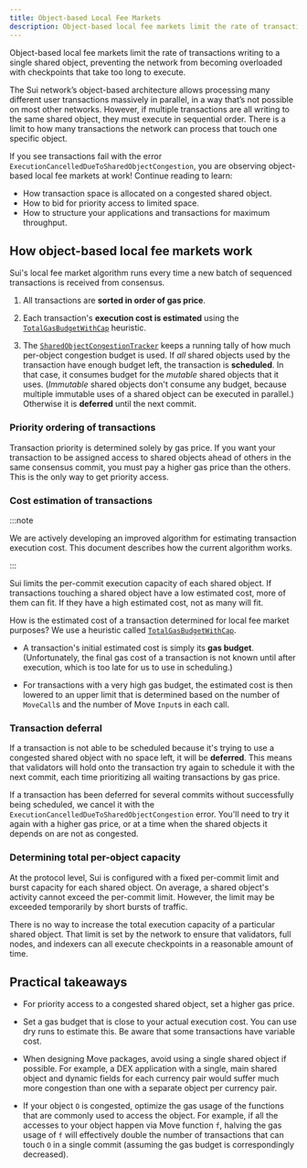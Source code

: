 ```yaml
---
title: Object-based Local Fee Markets
description: Object-based local fee markets limit the rate of transactions writing to a single shared object, preventing the network from becoming overloaded with checkpoints that take too long to execute.
---
```


Object-based local fee markets limit the rate of transactions writing to a single shared object, preventing the network from becoming overloaded with checkpoints that take too long to execute.

The Sui network’s object-based architecture allows processing many different user transactions massively in parallel, in a way that’s not possible on most other networks. However, if multiple transactions are all writing to the same shared object, they must execute in sequential order. There is a limit to how many transactions the network can process that touch one specific object.

If you see transactions fail with the error `ExecutionCancelledDueToSharedObjectCongestion`, you are observing object-based local fee markets at work! Continue reading to learn:
- How transaction space is allocated on a congested shared object.
- How to bid for priority access to limited space.
- How to structure your applications and transactions for maximum throughput.

## How object-based local fee markets work

Sui's local fee market algorithm runs every time a new batch of sequenced transactions is received from consensus.

1. All transactions are **sorted in order of gas price**.

1. Each transaction's **execution cost is estimated** using the [`TotalGasBudgetWithCap`](https://github.com/MystenLabs/sui/blob/main/crates/sui-core/src/authority/shared_object_congestion_tracker.rs#L143) heuristic.

1. The [`SharedObjectCongestionTracker`](https://github.com/MystenLabs/sui/blob/main/crates/sui-core/src/authority/shared_object_congestion_tracker.rs) keeps a running tally of how much per-object congestion budget is used. If *all* shared objects used by the transaction have enough budget left, the transaction is **scheduled**. In that case, it consumes budget for the *mutable* shared objects that it uses. (*Immutable* shared objects don't consume any budget, because multiple immutable uses of a shared object can be executed in parallel.) Otherwise it is **deferred** until the next commit.

### Priority ordering of transactions

Transaction priority is determined solely by gas price. If you want your transaction to be assigned access to shared objects ahead of others in the same consensus commit, you must pay a higher gas price than the others. This is the only way to get priority access.

### Cost estimation of transactions

:::note

We are actively developing an improved algorithm for estimating transaction execution cost. This document describes how the current algorithm works.

:::

Sui limits the per-commit execution capacity of each shared object. If transactions touching a shared object have a low estimated cost, more of them can fit. If they have a high estimated cost, not as many will fit.  

How is the estimated cost of a transaction determined for local fee market purposes? We use a heuristic called [`TotalGasBudgetWithCap`](https://github.com/MystenLabs/sui/blob/main/crates/sui-core/src/authority/shared_object_congestion_tracker.rs#L143).

- A transaction's initial estimated cost is simply its **gas budget**. (Unfortunately, the final gas cost of a transaction is not known until after execution, which is too late for us to use in scheduling.)

- For transactions with a very high gas budget, the estimated cost is then lowered to an upper limit that is determined based on the number of `MoveCall`s and the number of Move `Input`s in each call.

### Transaction deferral

If a transaction is not able to be scheduled because it's trying to use a congested shared object with no space left, it will be **deferred**. This means that validators will hold onto the transaction try again to schedule it with the next commit, each time prioritizing all waiting transactions by gas price.

If a transaction has been deferred for several commits without successfully being scheduled, we cancel it with the `ExecutionCancelledDueToSharedObjectCongestion` error. You'll need to try it again with a higher gas price, or at a time when the shared objects it depends on are not as congested.

### Determining total per-object capacity

At the protocol level, Sui is configured with a fixed per-commit limit and burst capacity for each shared object. On average, a shared object's activity cannot exceed the per-commit limit. However, the limit may be exceeded temporarily by short bursts of traffic.

There is no way to increase the total execution capacity of a particular shared object. That limit is set by the network to ensure that validators, full nodes, and indexers can all execute checkpoints in a reasonable amount of time.

## Practical takeaways

- For priority access to a congested shared object, set a higher gas price.

- Set a gas budget that is close to your actual execution cost. You can use dry runs to estimate this. Be aware that some transactions have variable cost.

- When designing Move packages, avoid using a single shared object if possible. For example, a DEX application with a single, main shared object and dynamic fields for each currency pair would suffer much more congestion than one with a separate object per currency pair.

- If your object `O` is congested, optimize the gas usage of the functions that are commonly used to access the object. For example, if all the accesses to your object happen via Move function `f`, halving the gas usage of `f` will effectively double the number of transactions that can touch `O` in a single commit (assuming the gas budget is correspondingly decreased).
